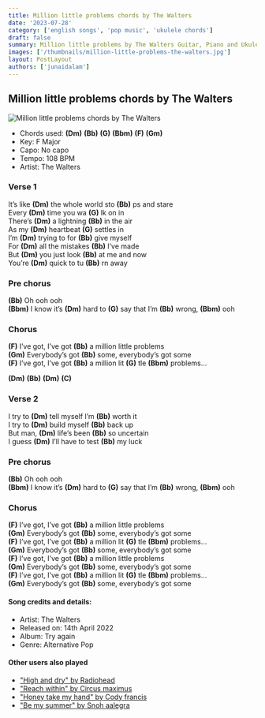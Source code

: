 ```yaml
---
title: Million little problems chords by The Walters
date: '2023-07-28'
category: ['english songs', 'pop music', 'ukulele chords']
draft: false
summary: Million little problems by The Walters Guitar, Piano and Ukulele chords, Chords used - (Dm) (Bb) (G) (Bbm) (F) (Gm) , Capo - No capo , Key - F Major.
images: ['/thumbnails/million-little-problems-the-walters.jpg']
layout: PostLayout
authors: ['junaidalam']
---
```


## Million little problems chords by The Walters

![Million little problems chords by The Walters](/thumbnails/million-little-problems-the-walters.jpg)

- Chords used: **(Dm)** **(Bb)** **(G)** **(Bbm)** **(F)** **(Gm)**
- Key: F Major
- Capo: No capo
- Tempo: 108 BPM
- Artist: The Walters

### Verse 1

It’s like **(Dm)** the whole world sto **(Bb)** ps and stare\
Every **(Dm)** time you wa **(G)** lk on in\
There’s **(Dm)** a lightning **(Bb)** in the air\
As my **(Dm)** heartbeat **(G)** settles in\
I’m **(Dm)** trying to for **(Bb)** give myself\
For **(Dm)** all the mistakes **(Bb)** I’ve made\
But **(Dm)** you just look **(Bb)** at me and now\
You’re **(Dm)** quick to tu **(Bb)** rn away

### Pre chorus

**(Bb)** Oh ooh ooh\
**(Bbm)** I know it’s **(Dm)** hard to **(G)** say that I’m **(Bb)** wrong, **(Bbm)** ooh

### Chorus

**(F)** I’ve got, I’ve got **(Bb)** a million little problems\
**(Gm)** Everybody’s got **(Bb)** some, everybody’s got some\
**(F)** I’ve got, I’ve got **(Bb)** a million lit **(G)** tle **(Bbm)** problems…

**(Dm)** **(Bb)** **(Dm)** **(C)**

### Verse 2

I try to **(Dm)** tell myself I’m **(Bb)** worth it\
I try to **(Dm)** build myself **(Bb)** back up\
But man, **(Dm)** life’s been **(Bb)** so uncertain\
I guess **(Dm)** I’ll have to test **(Bb)** my luck

### Pre chorus

**(Bb)** Oh ooh ooh\
**(Bbm)** I know it’s **(Dm)** hard to **(G)** say that I’m **(Bb)** wrong, **(Bbm)** ooh

### Chorus

**(F)** I’ve got, I’ve got **(Bb)** a million little problems\
**(Gm)** Everybody’s got **(Bb)** some, everybody’s got some\
**(F)** I’ve got, I’ve got **(Bb)** a million lit **(G)** tle **(Bbm)** problems…\
**(Gm)** Everybody’s got **(Bb)** some, everybody’s got some\
**(F)** I’ve got, I’ve got **(Bb)** a million little problems\
**(Gm)** Everybody’s got **(Bb)** some, everybody’s got some\
**(F)** I’ve got, I’ve got **(Bb)** a million lit **(G)** tle **(Bbm)** problems…\
**(Gm)** Everybody’s got **(Bb)** some, everybody’s got some

#### Song credits and details:

- Artist: The Walters
- Released on: 14th April 2022
- Album: Try again
- Genre: Alternative Pop

#### Other users also played

- ["High and dry" by Radiohead](https://www.chordsco.com/chords/high-and-dry-guitar-chords-by-radiohead)
- ["Reach within" by Circus maximus](https://www.chordsco.com/chords/reach-within-guitar-chords-by-circus-maximus)
- ["Honey take my hand" by Cody francis](https://www.chordsco.com/chords/honey-take-my-hand-guitar-chords-cody-francis)
- ["Be my summer" by Snoh aalegra](https://www.chordsco.com/chords/be-my-summer-chords-by-snoh-aalegra)
